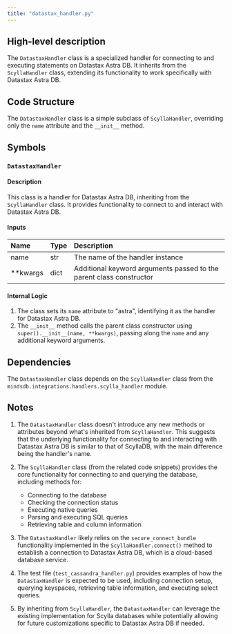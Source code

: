 ```yaml
---
title: "datastax_handler.py"
---
```


## High-level description
The `DatastaxHandler` class is a specialized handler for connecting to and executing statements on Datastax Astra DB. It inherits from the `ScyllaHandler` class, extending its functionality to work specifically with Datastax Astra DB.

## Code Structure
The `DatastaxHandler` class is a simple subclass of `ScyllaHandler`, overriding only the `name` attribute and the `__init__` method.

## Symbols

### `DatastaxHandler`
#### Description
This class is a handler for Datastax Astra DB, inheriting from the `ScyllaHandler` class. It provides functionality to connect to and interact with Datastax Astra DB.

#### Inputs
| Name | Type | Description |
|:-----|:-----|:------------|
| name | str | The name of the handler instance |
| **kwargs | dict | Additional keyword arguments passed to the parent class constructor |

#### Internal Logic
1. The class sets its `name` attribute to "astra", identifying it as the handler for Datastax Astra DB.
2. The `__init__` method calls the parent class constructor using `super().__init__(name, **kwargs)`, passing along the `name` and any additional keyword arguments.

## Dependencies
The `DatastaxHandler` class depends on the `ScyllaHandler` class from the `mindsdb.integrations.handlers.scylla_handler` module.

## Notes
1. The `DatastaxHandler` class doesn't introduce any new methods or attributes beyond what's inherited from `ScyllaHandler`. This suggests that the underlying functionality for connecting to and interacting with Datastax Astra DB is similar to that of ScyllaDB, with the main difference being the handler's name.

2. The `ScyllaHandler` class (from the related code snippets) provides the core functionality for connecting to and querying the database, including methods for:
   - Connecting to the database
   - Checking the connection status
   - Executing native queries
   - Parsing and executing SQL queries
   - Retrieving table and column information

3. The `DatastaxHandler` likely relies on the `secure_connect_bundle` functionality implemented in the `ScyllaHandler.connect()` method to establish a connection to Datastax Astra DB, which is a cloud-based database service.

4. The test file (`test_cassandra_handler.py`) provides examples of how the `DatastaxHandler` is expected to be used, including connection setup, querying keyspaces, retrieving table information, and executing select queries.

5. By inheriting from `ScyllaHandler`, the `DatastaxHandler` can leverage the existing implementation for Scylla databases while potentially allowing for future customizations specific to Datastax Astra DB if needed.